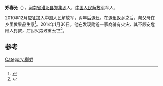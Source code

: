 '''郑春光'''（{{bd|1990年|8月|2014年|1月30日|catIdx=Zheng}}），[[河南省|河南省]][[淮阳县|淮阳县]][[郑集乡|郑集乡]]人，[[中国人民解放军|中国人民解放军]]军人。

2010年12月应征加入中国人民解放军，两年后退伍。在退伍返乡之后，帮父母在乡里做果品生意<ref>{{cite news|title=退伍战士郑春光扑火救人壮烈牺牲|url=http://news.mod.gov.cn/pla/2014-02/09/content_4489005.htm|accessdate=2014-03-11|newspaper=[[中华人民共和国国防部|中华人民共和国国防部]]|archive-date=2014-03-11|archive-url=https://web.archive.org/web/20140311163243/http://news.mod.gov.cn/pla/2014-02/09/content_4489005.htm|dead-url=no}}</ref>。2014年1月30日，他在发现附近一家商铺有火灾，其不顾安危陷入抢救，后因火势过重去世<ref>{{cite news|title=郑春光：用生命诠释侠肝义胆河南人|url=http://news.163.com/14/0307/03/9MN3DFA500014Q4P.html|accessdate=2014-03-11|newspaper=网易|archive-date=2014-03-11|archive-url=https://web.archive.org/web/20140311151413/http://news.163.com/14/0307/03/9MN3DFA500014Q4P.html|dead-url=no}}</ref>。

==参考==
{{reflist}}

[[Category:鄭姓|Category:鄭姓]]